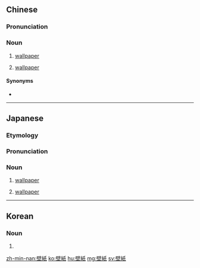 {{also|壁纸}}
==Chinese==
{{zh-forms|s=壁纸}}

===Pronunciation===
{{zh-pron
|m=bìzhǐ
|c=bik1 zi2
|cat=n
}}

===Noun===
{{zh-noun}}

# [[wallpaper]] {{gloss|decorative paper for walls}}
# {{lb|zh|computing}} [[wallpaper]]

====Synonyms====
* {{zh-l|牆紙}}

----

==Japanese==
{{wikipedia|lang=ja}}
{{ja-kanjitab|かべ|かみ|r=y|k2=がみ|yomi=k}}

===Etymology===
{{com|ja|壁|紙|tr1=kabe|t1=[[wall]]|tr2=kami|t2=[[paper]]|sort=かべがみ}}

===Pronunciation===
{{ja-pron|かべがみ|y=k|acc=0}}

===Noun===
{{ja-noun|かべがみ}}

# [[wallpaper]] {{gloss|decorative paper for walls}}
#: {{ja-usex|'''壁%紙'''を貼る|'''かべ%がみ''' を はる|to put up '''wallpaper'''}}
# {{lb|ja|computing|sort=かべがみ}} [[wallpaper]]

{{C|ja|Paper|sort=かべがみ}}
----

==Korean==
{{ko-hanjatab}}

===Noun===
{{ko-noun|hangeul=벽지}}

# {{hanja form of|벽지|[[wallpaper]]}}

[[zh-min-nan:壁紙]]
[[ko:壁紙]]
[[hu:壁紙]]
[[mg:壁紙]]
[[sv:壁紙]]